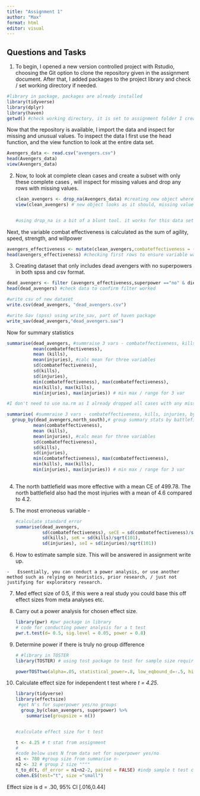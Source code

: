 ```yaml
---
title: "Assignment 1"
author: "Max"
format: html
editor: visual
---
```


## Questions and Tasks

1.  To begin, I opened a new version controlled project with Rstudio, choosing the Git option to clone the repository given in the assignment document. After that, I added packages to the project library and check / set working directory if needed.

```r
#library in package, packages are already installed
library(tidyverse)
library(dplyr)
library(haven)
getwd() #check working directory, it is set to assignment folder I created using point and click GIT/ project wizard, so don't need to change using setwd()


```

Now that the repository is available, I import the data and inspect for missing and unusual values. To inspect the data I first use the head function, and the view function to look at the entire data set.

```r
Avengers_data <- read.csv("avengers.csv")
head(Avengers_data)
view(Avengers_data)

```

2.  Now, to look at complete clean cases and create a subset with only these complete cases , will inspect for missing values and drop any rows with missing values.

    ```r
    clean_avengers <- drop_na(Avengers_data) #creating new object where rows with missing values are dropped using drop_na function in tidyverse
    view(clean_avengers) # new object looks as it should, missing values dropped. 


    #using drop_na is a bit of a blunt tool. it works for this data set but using na.rm in calculations would also ensure missing values aren't used in analyses, while keeping rows which may only have values missing for a few variables, but still have valuable usuable data in other vars. 
    ```

Next, the variable combat effectiveness is calculated as the sum of agility, speed, strength, and willpower

```r
avengers_effectiveness <- mutate(clean_avengers,combateffectiveness = (agility+ speed +strength+ willpower)) # creating a new object that includes the calculated variable combateffectiveness
head(avengers_effectiveness) #checking first rows to ensure variable was calculated and appears in data. 


```

3.  Creating dataset that only includes dead avengers with no superpowers in both spss and csv format.

```r
dead_avengers <- filter (avengers_effectiveness,superpower =="no" & died =="yes") #filter for avengers who have dead = yes and superpower =no 
head(dead_avengers) #check data to confirm filter worked

#write csv of new dataset
write.csv(dead_avengers, "dead_avengers.csv")

#write Sav (spss) using write_sav, part of haven package
write_sav(dead_avengers,"dead_avengers.sav")
```

Now for summary statistics

```r
summarise(dead_avengers, #summraise 3 vars - combateffectiveness, kills, injuries,  ,
          mean(combateffectiveness),
          mean (kills),
          mean(injuries), #calc mean for three variables
          sd(combateffectiveness),
          sd(kills),
          sd(injuries),
          min(combateffectiveness), max(combateffectiveness),
          min(kills), max(kills),
          min(injuries), max(injuries)) # min max / range for 3 var

#I don't need to use na.rm as I already dropped all cases with any missing values

summarise( #summraise 3 vars - combateffectiveness, kills, injuries, by battlefield (north/south)
  group_by(dead_avengers,north_south),# group summary stats by battlefield
          mean(combateffectiveness),
          mean (kills),
          mean(injuries), #calc mean for three variables
          sd(combateffectiveness),
          sd(kills),
          sd(injuries),
          min(combateffectiveness), max(combateffectiveness),
          min(kills), max(kills),
          min(injuries), max(injuries)) # min max / range for 3 var
          

```

4.  The north battlefield was more effective with a mean CE of 499.78. The north battlefield also had the most injuries with a mean of 4.6 compared to 4.2.

5.  The most erroneous variable -

    ```r
    #calculate standard error
    summarise(dead_avengers,
              sd(combateffectiveness), seCE = sd(combateffectiveness)/sqrt(101),
              sd(kills), seK = sd(kills)/sqrt(101),
              sd(injuries), seI = sd(injuries)/sqrt(101))

    ```

6.  How to estimate sample size. This will be answered in assignment write up.

```         
-   Essentially, you can conduct a power analysis, or use another method such as relying on heuristics, prior research, / just not justifying for exploratory research.
```

7.  Med effect size of 0.5, if this were a real study you could base this off effect sizes from meta analyses etc.

8.  Carry out a power analysis for chosen effect size.

    ```r
    library(pwr) #pwr package in library
    # code for conducting power analysis for a t test
    pwr.t.test(d= 0.5, sig.level = 0.05, power = 0.8) 

    ```

<!-- -->

9.  Determine power if there is truly no group difference

    ```r
    # #library in TOSTER
    library(TOSTER) # using tost package to test for sample size required to detect no dif between groups

    powerTOSTtwo(alpha=.05, statistical_power=.8, low_eqbound_d=-.5, high_eqbound_d = .5)

    ```

10. Calculate effect size for independent t test where *t = 4.25*.

    ```r
    library(tidyverse)
    library(effectsize)
     #get N's for superpower yes/no groups 
      group_by(clean_avengers, superpower) %>%
        summarise(groupsize = n())


    #calculate effect size for t test

    t <- 4.25 # t stat from assignment
    # 
    #code below uses N from data set for superpower yes/no
    n1 <- 780 #group size from summarise n-
    n2 <- 32 # group 2 size """"
    t_to_d(t, df_error = n1+n2-2, paired = FALSE) #indp sample t test convert to cohens d effect size
    cohen.ES(test="t", size ="small")

    ```

Effect size is d = .30, 95% CI \[.016,0.44\]
